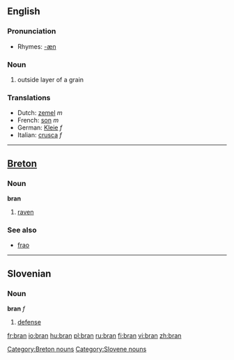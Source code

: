 ==English==

===Pronunciation===
*Rhymes: [[Rhymes:English:-æn|-æn]]

===Noun===
{{en-noun|-}}

# outside layer of a grain

===Translations===

*Dutch: [[zemel]] ''m''
*French: [[son]] ''m''
*German: [[Kleie]] ''f''
*Italian: [[crusca]] ''f''

----

==[[Breton]]==

===Noun===
'''bran''' {{m}}

# [[raven]]

===See also===
*[[frao]] {{f}}

[[Category:Breton nouns]]

----

==Slovenian==
===Noun===
'''bran''' ''f''

# [[defense]]

[[Category:Slovene nouns]]

[[fr:bran]]
[[io:bran]]
[[hu:bran]]
[[pl:bran]]
[[ru:bran]]
[[fi:bran]]
[[vi:bran]]
[[zh:bran]]